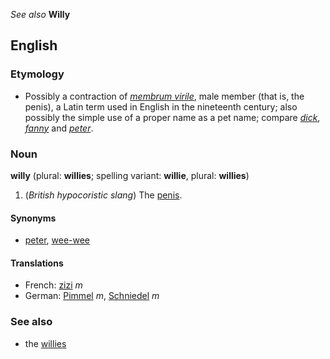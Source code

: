 ''See also'' '''Willy'''
==English==
===Etymology===
*Possibly a contraction of {{L.}} ''[[membrum virile]]'', male member (that is, the penis), a Latin term used in English in the nineteenth century; also possibly the simple use of a proper name as a pet name; compare ''[[dick]]'', ''[[fanny]]'' and ''[[peter]]''.

===Noun===
'''willy''' (plural: '''willies'''; spelling variant: '''willie''', plural: '''willies''')

#(''British hypocoristic slang'') The [[penis]].

====Synonyms====
<!--note: add hypocoristic (childish) synonyms here rather than coarse/taboo slang or "proper" terms-->
*[[peter]], [[wee-wee]]

====Translations====
*French: [[zizi]] ''m''
*German: [[Pimmel]] ''m'', [[Schniedel]] ''m''

===See also===
*the [[willies]]